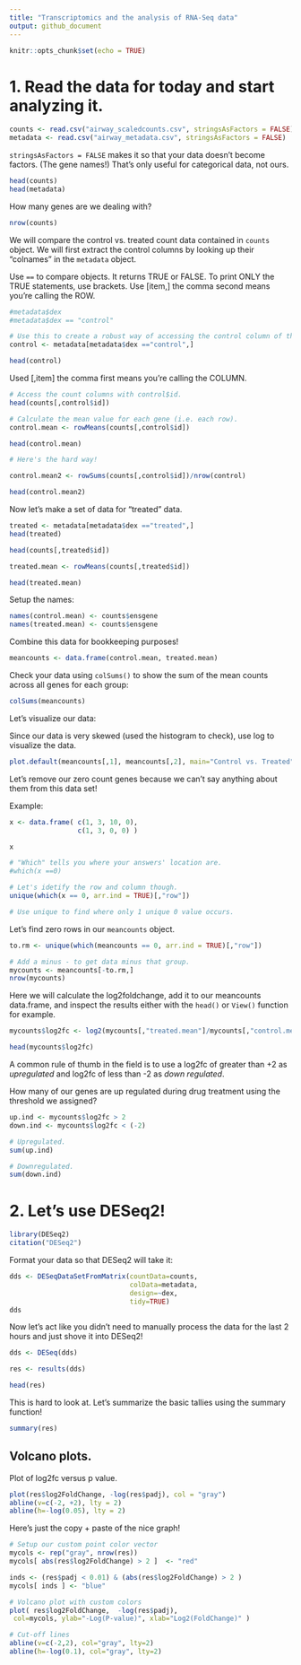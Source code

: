 ```yaml
---
title: "Transcriptomics and the analysis of RNA-Seq data"
output: github_document
---
```


```r
knitr::opts_chunk$set(echo = TRUE)
```

# 1. Read the data for today and start analyzing it.

```r

counts <- read.csv("airway_scaledcounts.csv", stringsAsFactors = FALSE)
metadata <- read.csv("airway_metadata.csv", stringsAsFactors = FALSE)

```

`stringsAsFactors = FALSE` makes it so that your data doesn't become factors. (The gene names!) That's only useful for categorical data, not ours.

```r

head(counts)
head(metadata)

```

How many genes are we dealing with?

```r
nrow(counts)
```

We will compare the control vs. treated count data contained in `counts` object. We will first extract the control columns by looking up their "colnames" in the `metadata` object.

Use `==` to compare objects. It returns TRUE or FALSE.
To print ONLY the TRUE statements, use brackets.
Use [item,] the comma second means you're calling the ROW.

```r
#metadata$dex
#metadata$dex == "control"

# Use this to create a robust way of accessing the control column of this data and assigning the ID's to it.
control <- metadata[metadata$dex =="control",]

head(control)

```

Used [,item] the comma first means you're calling the COLUMN.

```r
# Access the count columns with control$id.
head(counts[,control$id])
```

```r
# Calculate the mean value for each gene (i.e. each row).
control.mean <- rowMeans(counts[,control$id])

head(control.mean)
```

```r
# Here's the hard way!

control.mean2 <- rowSums(counts[,control$id])/nrow(control)

head(control.mean2)
```

Now let's make a set of data for "treated" data.

```r
treated <- metadata[metadata$dex =="treated",]
head(treated)
```

```r
head(counts[,treated$id])
```

```r
treated.mean <- rowMeans(counts[,treated$id])

head(treated.mean)
```

Setup the names:
```r
names(control.mean) <- counts$ensgene
names(treated.mean) <- counts$ensgene
```


Combine this data for bookkeeping purposes!
```r
meancounts <- data.frame(control.mean, treated.mean)
```

Check your data using `colSums()` to show the sum of the mean counts across all genes for each group:

```r
colSums(meancounts)
```

Let's visualize our data:

Since our data is very skewed (used the histogram to check), use log to visualize the data.

```r
plot.default(meancounts[,1], meancounts[,2], main="Control vs. Treated", ylab = "Treated", xlab = "Control", log = "xy", col = c("blue", "red"))
```

Let's remove our zero count genes because we can't say anything about them from this data set!

Example:
```r
x <- data.frame( c(1, 3, 10, 0),
                 c(1, 3, 0, 0) )

x

# "Which" tells you where your answers' location are.
#which(x ==0)

# Let's idetify the row and column though.
unique(which(x == 0, arr.ind = TRUE)[,"row"])

# Use unique to find where only 1 unique 0 value occurs.

```

Let's find zero rows in our `meancounts` object.

```r
to.rm <- unique(which(meancounts == 0, arr.ind = TRUE)[,"row"])

# Add a minus - to get data minus that group.
mycounts <- meancounts[-to.rm,]
nrow(mycounts)

```

Here we will calculate the log2foldchange, add it to our meancounts data.frame, and inspect the results either with the `head()` or `View()` function for example.

```r

mycounts$log2fc <- log2(mycounts[,"treated.mean"]/mycounts[,"control.mean"])

head(mycounts$log2fc)

```

A common rule of thumb in the field is to use a log2fc of greater than +2 as *upregulated* and log2fc of less than -2 as *down regulated*.

How many of our genes are up regulated during drug treatment using the threshold we assigned?
```r
up.ind <- mycounts$log2fc > 2
down.ind <- mycounts$log2fc < (-2)

# Upregulated.
sum(up.ind)

# Downregulated.
sum(down.ind)
```

# 2. Let's use DESeq2!

```r

library(DESeq2)
citation("DESeq2")

```

Format your data so that DESeq2 will take it:

```r
dds <- DESeqDataSetFromMatrix(countData=counts, 
                              colData=metadata, 
                              design=~dex, 
                              tidy=TRUE)
dds
```

Now let's act like you didn't need to manually process the data for the last 2 hours and just shove it into DESeq2!

```r
dds <- DESeq(dds)
```

```r
res <- results(dds)

head(res)
```

This is hard to look at. Let's summarize the basic tallies using the summary function!

```r
summary(res)
```

## Volcano plots.

Plot of log2fc versus p value.

```r
plot(res$log2FoldChange, -log(res$padj), col = "gray")
abline(v=c(-2, +2), lty = 2)
abline(h=-log(0.05), lty = 2)

```

Here's just the copy + paste of the nice graph!

```r
# Setup our custom point color vector 
mycols <- rep("gray", nrow(res))
mycols[ abs(res$log2FoldChange) > 2 ]  <- "red" 

inds <- (res$padj < 0.01) & (abs(res$log2FoldChange) > 2 )
mycols[ inds ] <- "blue"

# Volcano plot with custom colors 
plot( res$log2FoldChange,  -log(res$padj), 
 col=mycols, ylab="-Log(P-value)", xlab="Log2(FoldChange)" )

# Cut-off lines
abline(v=c(-2,2), col="gray", lty=2)
abline(h=-log(0.1), col="gray", lty=2)

```


